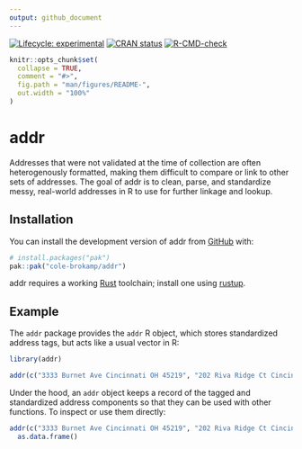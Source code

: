 ```yaml
---
output: github_document
---
```


<!-- README.md is generated from README.Rmd. Please edit that file -->

<!-- badges: start -->
[![Lifecycle: experimental](https://img.shields.io/badge/lifecycle-experimental-orange.svg)](https://lifecycle.r-lib.org/articles/stages.html#experimental)
[![CRAN status](https://www.r-pkg.org/badges/version/hashdress)](https://CRAN.R-project.org/package=hashdress)
[![R-CMD-check](https://github.com/cole-brokamp/addr/actions/workflows/R-CMD-check.yaml/badge.svg)](https://github.com/cole-brokamp/addr/actions/workflows/R-CMD-check.yaml)
<!-- badges: end -->

```r
knitr::opts_chunk$set(
  collapse = TRUE,
  comment = "#>",
  fig.path = "man/figures/README-",
  out.width = "100%"
)
```

# addr

<!-- badges: start -->
<!-- badges: end -->


Addresses that were not validated at the time of collection are often heterogenously formatted, making them difficult to compare or link to other sets of addresses. 
The goal of addr is to clean, parse, and standardize messy, real-world addresses in R to use for further linkage and lookup.

## Installation

You can install the development version of addr from [GitHub](https://github.com/) with:

``` r
# install.packages("pak")
pak::pak("cole-brokamp/addr")
```

addr requires a working [Rust](https://www.rust-lang.org/learn/get-started) toolchain; install one using [rustup](https://www.rust-lang.org/tools/install).

## Example

The `addr` package provides the `addr` R object, which stores standardized address tags, but acts like a usual vector in R:

```r
library(addr)
```

```r
addr(c("3333 Burnet Ave Cincinnati OH 45219", "202 Riva Ridge Ct Cincinnati OH 45140"))
```

Under the hood, an `addr` object keeps a record of the tagged and standardized address components so that they can be used with other functions. To inspect or use them directly:

```r
addr(c("3333 Burnet Ave Cincinnati OH 45219", "202 Riva Ridge Ct Cincinnati OH 45140")) |>
  as.data.frame()
```
